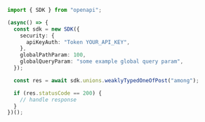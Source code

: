 ```typescript showLineNumbers copy filename="Weakly Typed One Of Post usage example"
import { SDK } from "openapi";

(async() => {
  const sdk = new SDK({
    security: {
      apiKeyAuth: "Token YOUR_API_KEY",
    },
    globalPathParam: 100,
    globalQueryParam: "some example global query param",
  });

  const res = await sdk.unions.weaklyTypedOneOfPost("among");

  if (res.statusCode == 200) {
    // handle response
  }
})();
```
